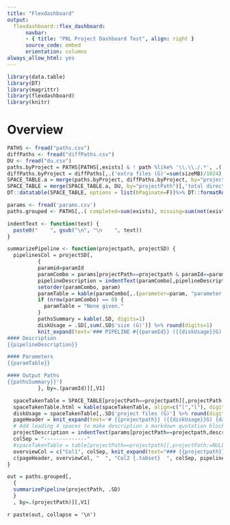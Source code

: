 ```yaml
---
title: "Flexdashboard"
output:
  flexdashboard::flex_dashboard:
      navbar:
      - { title: "PNL Project Dashboard Test", align: right }
      source_code: embed
      orientation: columns
always_allow_html: yes
---
```


```r
library(data.table)
library(DT)
library(magrittr)
library(flexdashboard)
library(knitr)
```

Overview
=====================================

```r
PATHS <- fread("paths.csv")
diffPaths <- fread("diffPaths.csv")
DU <- fread("du.csv")
paths.byProject = PATHS[PATHS[,exists] & ! path %like% '\\.\\./.*', .('project files (G)'=sum(sizeMB)/1024),by=projectPath]
diffPaths.byProject = diffPaths[,.('extra files (G)'=sum(sizeMB)/1024), by=projectPath]
SPACE_TABLE.a = merge(paths.byProject, diffPaths.byProject, by="projectPath")
SPACE_TABLE = merge(SPACE_TABLE.a, DU, by="projectPath")[,'total directory size (G)':=diskUsageG][,diskUsageG:=NULL]
DT::datatable(SPACE_TABLE, options = list(bPaginate=F))%>% DT::formatRound(c('project files (G)', 'extra files (G)', 'total directory size (G)'), 2)
```

```r
params <- fread('params.csv')
paths.grouped <- PATHS[,.( completed=sum(exists), missing=sum(not(exists)), total=.N, 'size (G)'=sum(sizeMB, na.rm=T)/1024, examplePath=head(path,n=1)), by=.(projectPath, pathKey, paramId)]

indentText <- function(text) {
  paste0("    ", gsub("\n", "\n    ", text))
}

summarizePipeline <- function(projectpath, projectSD) {
  pipelinesCol = projectSD[,
          {
          paramid=paramId
          paramCombo = params[projectPath==projectpath & paramId==paramid,]
          pipelineDescription = indentText(paramCombo[,pipelineDescription][1])
          setorder(paramCombo, param)
          paramTable = kable(paramCombo[,.(parameter=param, "parameter value"=paramValue)])
          if (nrow(paramCombo) == 0) {
            paramTable = "None given."
          }
          pathsSummary = kable(.SD, digits=1)
          diskUsage = .SD[,sum(.SD$'size (G)')] %>% round(digits=1)
          knit_expand(text='### PIPELINE #{{paramId}} ({{diskUsage}}G)
#### Description
{{pipelineDescription}}

#### Parameters
{{paramTable}}

#### Output Paths
{{pathsSummary}}')
          }, by=.(paramId)][,V1]

  spaceTakenTable = SPACE_TABLE[projectPath==projectpath][,projectPath:=NULL]
  spaceTakenTable.html = kable(spaceTakenTable, align=c("l","l"), digits=1)
  diskUsage = spaceTakenTable[,.SD$'project files (G)'] %>% round(digits=1)
  pageHeader = knit_expand(text='# {{projectpath}} ({{diskUsage}}G) {data-navmenu="Projects"}')
  # Add leading 4 spaces to make description a markdown quotation block, hence preserving its formatting
  projectDescription = indentText(params[projectPath==projectpath,description][1])
  colSep = "--------------"
  #spaceTakenTable = table[projectPath==projectpath][,projectPath:=NULL] %>% DT::formatRound(c('project files (G)', 'extra files (G)'), 1)
  overviewCol = c("Col1", colSep, knit_expand(text="### {{projectpath}}"), "", "#### Description", projectDescription, "#### Disk space", spaceTakenTable.html)
  c(pageHeader, overviewCol, "  ", "Col2 {.tabset}  ", colSep, pipelinesCol)
}

out = paths.grouped[,
  {
  summarizePipeline(projectPath, .SD)
  }
  , by=.(projectPath)][,V1]

```

`r paste(out, collapse = '\n')`


<!-- All Project Files -->
<!-- ===================================== -->

<!-- ```{r} -->
<!-- d <- fread("paths.csv")[1:1000][,modtime:=modtimeStr][,modtimeStr:=NULL] -->
<!-- setorder(d, -exists, -sizeMB) -->
<!-- DT::datatable(d, filter = 'top', options = list(bPaginate=F)) %>% formatRound('sizeMB', 1) -->
<!-- ``` -->


<!-- All Extra Files -->
<!-- ===================================== -->

<!-- ```{r} -->
<!-- d <- fread("diffPaths.csv") -->
<!-- setorder(d, -sizeMB) -->
<!-- DT::datatable(d, options = list(bPaginate=F)) %>% formatRound('sizeMB', 1) -->
<!-- ``` -->
